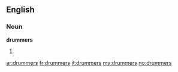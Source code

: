 ==English==

===Noun===
'''drummers'''

# {{plural of|drummer}}

[[ar:drummers]]
[[fr:drummers]]
[[it:drummers]]
[[my:drummers]]
[[no:drummers]]